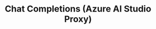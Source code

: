 ---
title: 'Chat Completions (Azure AI Studio Proxy)'
openapi: 'POST /v1/azure-ai/{endpoint}/chat/completions'
---
